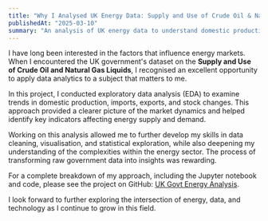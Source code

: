 ```yaml
---
title: "Why I Analysed UK Energy Data: Supply and Use of Crude Oil & Natural Gas Liquids"
publishedAt: "2025-03-10"
summary: "An analysis of UK energy data to understand domestic production, imports, exports, and stock changes."
---
```


I have long been interested in the factors that influence energy markets. When I encountered the UK government's dataset on the **Supply and Use of Crude Oil and Natural Gas Liquids**, I recognised an excellent opportunity to apply data analytics to a subject that matters to me.

In this project, I conducted exploratory data analysis (EDA) to examine trends in domestic production, imports, exports, and stock changes. This approach provided a clearer picture of the market dynamics and helped identify key indicators affecting energy supply and demand.

Working on this analysis allowed me to further develop my skills in data cleaning, visualisation, and statistical exploration, while also deepening my understanding of the complexities within the energy sector. The process of transforming raw government data into insights was rewarding.

For a complete breakdown of my approach, including the Jupyter notebook and code, please see the project on GitHub: [UK Govt Energy Analysis](https://github.com/arjunsekhon/uk_govt_energy_analysis).

I look forward to further exploring the intersection of energy, data, and technology as I continue to grow in this field.
